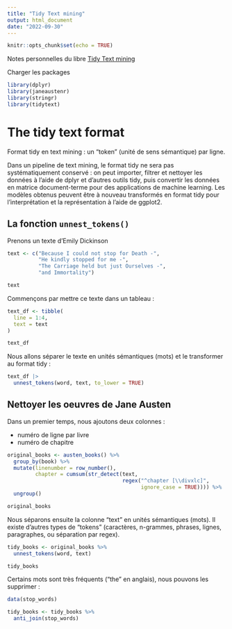```yaml
---
title: "Tidy Text mining"
output: html_document
date: "2022-09-30"
---
```


```r
knitr::opts_chunk$set(echo = TRUE)
```

Notes personnelles du libre [Tidy Text mining](https://www.tidytextmining.com/index.html)

Charger les packages 

```r
library(dplyr)
library(janeaustenr)
library(stringr)
library(tidytext)
```


# The tidy text format

Format tidy en text mining : un "token" (unité de sens sémantique) par ligne.

Dans un pipeline de text mining, le format tidy ne sera pas systématiquement conservé : on peut importer, filtrer et nettoyer les données à l'aide de dplyr et d'autres outils tidy, puis convertir les données en matrice document-terme pour des applications de machine learning. Les modèles obtenus peuvent être à nouveau transformés en format tidy pour l'interprétation et la représentation à l'aide de ggplot2.

## La fonction `unnest_tokens()`

Prenons un texte d'Emily Dickinson

```r
text <- c("Because I could not stop for Death -",
          "He kindly stopped for me -",
          "The Carriage held but just Ourselves -",
          "and Immortality")

text
```

Commençons par mettre ce texte dans un tableau :

```r
text_df <- tibble(
  line = 1:4,
  text = text
)

text_df
```

Nous allons séparer le texte en unités sémantiques (mots) et le transformer au format tidy : 

```r
text_df |> 
  unnest_tokens(word, text, to_lower = TRUE)
```

## Nettoyer les oeuvres de Jane Austen

Dans un premier temps, nous ajoutons deux colonnes : 

- numéro de ligne par livre  
- numéro de chapitre

```r
original_books <- austen_books() %>%
  group_by(book) %>%
  mutate(linenumber = row_number(),
         chapter = cumsum(str_detect(text, 
                                     regex("^chapter [\\divxlc]",
                                           ignore_case = TRUE)))) %>%
  ungroup()

original_books
```

Nous séparons ensuite la colonne "text" en unités sémantiques (mots). Il existe d'autres types de "tokens" (caractères, n-grammes, phrases, lignes, paragraphes, ou séparation par regex). 

```r
tidy_books <- original_books %>%
  unnest_tokens(word, text)

tidy_books
```

Certains mots sont très fréquents ("the" en anglais), nous pouvons les supprimer : 

```r
data(stop_words)

tidy_books <- tidy_books %>%
  anti_join(stop_words)
```


